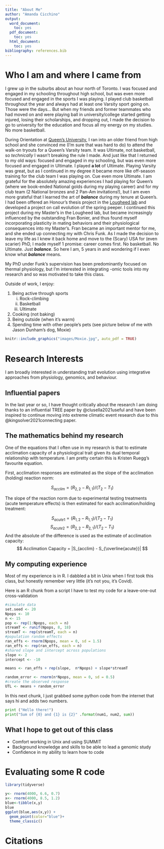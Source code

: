 ```yaml
---
title: "About Me"
author: "Amanda Cicchino"
output:
  word_document:
    toc: yes
  pdf_document:
    toc: yes
  html_document:
    toc: yes
bibliography: references.bib
---
```


# Who I am and where I came from

I grew up in the suburbs about an hour north of Toronto. I was focused and engaged in my schooling throughout high school, but was even more focused and engaged in the sports I was playing. I played club basketball throughout the year and always had at least one Varsity sport going on. Those were the days... But when my friends and former teammates who had moved on and were playing ball in university/college started getting injured, losing their scholarships, and dropping out, I made the decision to go to university for the education and focus all my energy on my studies. No more basketball.

During Orientation at [Queen's University](https://biology.queensu.ca/), I ran into an older friend from high school and she convinced me (I'm sure that was hard to do) to attend the walk-on tryouts for a Queen's Varsity team. It was Ultimate, not basketball, so *technically* I wasn't breaking the rule I made. And just like that I returned to my old ways: focused and engaged in my schooling, but was even more focused and engaged in Ultimate. I played **a lot** of Ultimate. Playing Varsity was great, but as I continued in my degree it became more like off-season training for the club team I was playing on. Cue even more Ultimate. I am grateful for the absolutely amazing experiences I had playing for Queen's (where we book-ended National golds during my playing career) and for my club team (2 National bronzes and 2 Pan-Am invitations!), but I am even more grateful that I learned the art of ***balance*** during my tenure at Queen's. I had been offered an Honour's thesis project in the [Lougheed lab](https://sclougheed.ca/) and developed a project on call evolution of the spring peeper. I continued this project during my Master's in the Lougheed lab, but became increasingly influenced by the outstanding Fran Bonier, and thus found myself incorporating plasticity in mating behaviors and their physiological consequences into my Master's. Fran became an important mentor for me, and she ended up connecting my with Chris Funk. 
As I made the decision to leave my life as I knew it back home and move to the (Scary) USA for (even scarier) PhD, I made myself 1 promise: career comes first. No basketball. No Ultimate. Just ***balance***. So here I am, 5 years in and wondering if I even know what ***balance*** means. 

My PhD under Funk's supervision has been predominantly focused on thermal physiology, but I'm interested in integrating -omic tools into my research and so was motivated to take this class. 


Outside of work, I enjoy:

1. Being active through sports
    i) Rock-climbing
    i) Basketball
    i) Ultimate
1. Cooking (not baking)
1. Being outside (when it's warm)
1. Spending time with other people's pets (see picture below of me with Jason Dunham's dog, Moxie)

```r
knitr::include_graphics("images/Moxie.jpg", auto_pdf = TRUE)
```



# Research Interests

I am broadly interested in understanding trait evolution using integrative approaches from physiology, genomics, and behaviour. 

## Influential papers

In the last year or so, I have thought critically about the research I am doing thanks to an influential TREE paper by @clusella2021useful and have been inspired to continue moving into extreme climatic event research due to this @kingsolver2021connecting paper. 

## The mathematics behind my research

One of the equations that I often use in my research is that to estimate acclimation capacity of a physiological trait given its dual temporal relationship with temperature. I am pretty certain this is Kristen Ruegg's favourite equation. 

First, acclimation responses are estimated as the slope of the acclimation (holding) reaction norm:


$$
S_{acclim} = \left(R_{2,2}-R_{1,1}\right)/ (T_{2}-T_{1})
$$

The slope of the reaction norm due to experimental testing treatments (acute temperature effects) is then estimated for each acclimation/holding treatment:

$$
S_{acute1} = \left(R_{1,2}-R_{1,1}\right)/ (T_{2}-T_{1})
$$
$$
S_{acute2} = \left(R_{2,2}-R_{2,1}\right)/ (T_{2}-T_{1})
$$
And the absolute of the difference is used as the estimate of acclimation capacity:
$$
Acclimation Capacity = |S_{acclim} - S_{\overline{acute}}|
$$

## My computing experience
Most of my experience is in R. I dabbled a bit in Unix when I first took this class, but honestly remember very little (it's not you, it's Covid). 

Here is an R chunk from a script I have to test my code for a leave-one-out cross-validation

```r
#simulate data
set.seed <- 20
Npops <- 10
n <- 15
pop <- rep(1:Npops, each = n)
streamT <- runif(Npops, 8, 18)
streamT <- rep(streamT, each = n)
#population random effects
ran_effs <- rnorm(Npops, mean = 0, sd = 1.5)
ran_effs <- rep(ran_effs, each = n)
#shared slope and intercept across populations
slope <- 2
intercept <- -10

means <- ran_effs + rep(slope,  n*Npops) + slope*streamT

random_error <- rnorm(n*Npops, mean = 0, sd = 0.5)
#create the observed response
UTL <- means + random_error


```

In this next chunk, I just grabbed some python code from the internet that says hi and adds two numbers. 

```python
print ("Hello there!")
print("Sum of {0} and {1} is {2}" .format(num1, num2, sum))

```



## What I hope to get out of this class

* Comfort working in Unix and using SUMMIT
* Background knowledge and skills to be able to lead a genomic study
* Confidence in my ability to learn how to code

# Evaluating some R code

```r

library(tidyverse)

y<- rnorm(4000, 6.6, 0.7)
x<- rnorm(4000, 8.5, 1.2)
blue<-tibble(x,y)
blue
ggplot(blue,aes(x,y)) +
  geom_point(color="blue")+
  theme_classic()
```
# Citations

